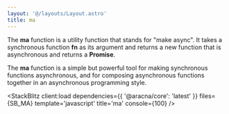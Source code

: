 ```yaml
---
layout: '@/layouts/Layout.astro'
title: ma
---
```



The **ma** function is a utility function that stands for "make async". It takes a synchronous function **fn** as its argument and returns a new function that is asynchronous and returns a **Promise**.

The **ma** function is a simple but powerful tool for making synchronous functions asynchronous, and for composing asynchronous functions together in an asynchronous programming style.

<StackBlitz
  client:load
  dependencies={{ '@aracna/core': 'latest' }}
  files={SB_MA}
  template='javascript'
  title='ma'
  console={100}
/>
